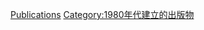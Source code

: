 {{Cat topic in year| topic=建立的出版物| year=1986}}

[[Category:1986年建立|Publications]]
[[Category:1980年代建立的出版物|Category:1980年代建立的出版物]]